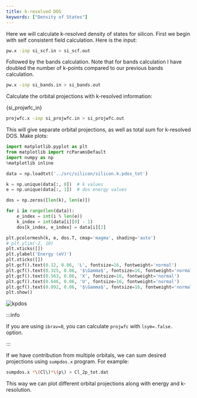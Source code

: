 ```yaml
---
title: k-resolved DOS
keywords: ["Density of States"]
---
```


Here we will calculate k-resolved density of states for silicon. First we begin
with self consistent field calculation. Here is the input:
```bash
pw.x -inp si_scf.in > si_scf.out
```

Followed by the bands calculation. Note that for bands calculation I have
doubled the number of k-points compared to our previous bands calculation.
```bash
pw.x -inp si_bands.in > si_bands.out
```

Calculate the orbital projections with k-resolved information:


<CodeBlock language="bash" title="src/silicon/si_projwfc.in" showLineNumbers>{si_projwfc_in}</CodeBlock>

```bash
projwfc.x -inp si_projwfc.in > si_projwfc.out
```

This will give separate orbital projections, as well as total sum for k-resolved
DOS. Make plots:
```python title="notebooks/silicon-kpdos.ipynb" showLineNumbers
import matplotlib.pyplot as plt
from matplotlib import rcParamsDefault
import numpy as np
%matplotlib inline

data = np.loadtxt('../src/silicon/silicon.k.pdos_tot')

k = np.unique(data[:, 0])  # k values
e = np.unique(data[:, 1])  # dos energy values

dos = np.zeros([len(k), len(e)])

for i in range(len(data)):
    e_index = int(i % len(e))
    k_index = int(data[i][0] - 1)
    dos[k_index, e_index] = data[i][2]

plt.pcolormesh(k, e, dos.T, cmap='magma', shading='auto')
# plt.ylim(-2, 10)
plt.xticks([])
plt.ylabel('Energy (eV)')
plt.xticks([])
plt.gcf().text(0.12, 0.06, 'L', fontsize=16, fontweight='normal')
plt.gcf().text(0.325, 0.06, '$\Gamma$', fontsize=16, fontweight='normal')
plt.gcf().text(0.563, 0.06, 'X', fontsize=16, fontweight='normal')
plt.gcf().text(0.646, 0.06, 'U', fontsize=16, fontweight='normal')
plt.gcf().text(0.892, 0.06, '$\Gamma$', fontsize=16, fontweight='normal')
plt.show()
```

![kpdos](/img/silicon-kpdos.png)

:::info

If you are using `ibrav=0`, you can calculate `projwfc` with `lsym=.false.`
option.

:::

If we have contribution from multiple orbitals, we can sum desired projections
using `sumpdos.x` program. For example:
```bash
sumpdos.x *\(Cl\)*\(p\) > Cl_2p_tot.dat
```
This way we can plot different orbital projections along with energy and
k-resolution.
